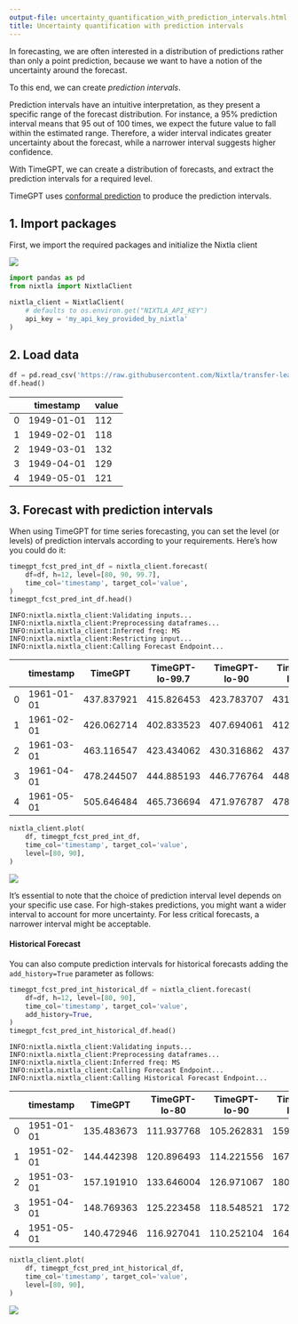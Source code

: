 ```yaml
---
output-file: uncertainty_quantification_with_prediction_intervals.html
title: Uncertainty quantification with prediction intervals
---
```



In forecasting, we are often interested in a distribution of predictions
rather than only a point prediction, because we want to have a notion of
the uncertainty around the forecast.

To this end, we can create *prediction intervals*.

Prediction intervals have an intuitive interpretation, as they present a
specific range of the forecast distribution. For instance, a 95%
prediction interval means that 95 out of 100 times, we expect the future
value to fall within the estimated range. Therefore, a wider interval
indicates greater uncertainty about the forecast, while a narrower
interval suggests higher confidence.

With TimeGPT, we can create a distribution of forecasts, and extract the
prediction intervals for a required level.

TimeGPT uses [conformal
prediction](https://en.wikipedia.org/wiki/conformal_prediction) to
produce the prediction intervals.

## 1. Import packages

First, we import the required packages and initialize the Nixtla client

[![](https://colab.research.google.com/assets/colab-badge.svg)](https://colab.research.google.com/github/Nixtla/nixtla/blob/main/nbs/docs/tutorials/4_uncertainty_quantification_with_prediction_intervals.ipynb)

```python
import pandas as pd
from nixtla import NixtlaClient
```


```python
nixtla_client = NixtlaClient(
    # defaults to os.environ.get("NIXTLA_API_KEY")
    api_key = 'my_api_key_provided_by_nixtla'
)
```

## 2. Load data

```python
df = pd.read_csv('https://raw.githubusercontent.com/Nixtla/transfer-learning-time-series/main/datasets/air_passengers.csv')
df.head()
```

|     | timestamp  | value |
|-----|------------|-------|
| 0   | 1949-01-01 | 112   |
| 1   | 1949-02-01 | 118   |
| 2   | 1949-03-01 | 132   |
| 3   | 1949-04-01 | 129   |
| 4   | 1949-05-01 | 121   |

## 3. Forecast with prediction intervals

When using TimeGPT for time series forecasting, you can set the level
(or levels) of prediction intervals according to your requirements.
Here’s how you could do it:

```python
timegpt_fcst_pred_int_df = nixtla_client.forecast(
    df=df, h=12, level=[80, 90, 99.7], 
    time_col='timestamp', target_col='value',
)
timegpt_fcst_pred_int_df.head()
```

``` text
INFO:nixtla.nixtla_client:Validating inputs...
INFO:nixtla.nixtla_client:Preprocessing dataframes...
INFO:nixtla.nixtla_client:Inferred freq: MS
INFO:nixtla.nixtla_client:Restricting input...
INFO:nixtla.nixtla_client:Calling Forecast Endpoint...
```

|     | timestamp  | TimeGPT    | TimeGPT-lo-99.7 | TimeGPT-lo-90 | TimeGPT-lo-80 | TimeGPT-hi-80 | TimeGPT-hi-90 | TimeGPT-hi-99.7 |
|-----|------------|------------|-----------------|---------------|---------------|---------------|---------------|-----------------|
| 0   | 1961-01-01 | 437.837921 | 415.826453      | 423.783707    | 431.987061    | 443.688782    | 451.892136    | 459.849389      |
| 1   | 1961-02-01 | 426.062714 | 402.833523      | 407.694061    | 412.704926    | 439.420502    | 444.431366    | 449.291904      |
| 2   | 1961-03-01 | 463.116547 | 423.434062      | 430.316862    | 437.412534    | 488.820560    | 495.916231    | 502.799032      |
| 3   | 1961-04-01 | 478.244507 | 444.885193      | 446.776764    | 448.726837    | 507.762177    | 509.712250    | 511.603821      |
| 4   | 1961-05-01 | 505.646484 | 465.736694      | 471.976787    | 478.409872    | 532.883096    | 539.316182    | 545.556275      |

```python
nixtla_client.plot(
    df, timegpt_fcst_pred_int_df, 
    time_col='timestamp', target_col='value',
    level=[80, 90],
)
```

![](/nixtla/docs/4_tutorials/uncertainty_quantification_with_prediction_intervals_files/figure-markdown_strict/cell-7-output-1.png)

It’s essential to note that the choice of prediction interval level
depends on your specific use case. For high-stakes predictions, you
might want a wider interval to account for more uncertainty. For less
critical forecasts, a narrower interval might be acceptable.

#### Historical Forecast

You can also compute prediction intervals for historical forecasts
adding the `add_history=True` parameter as follows:

```python
timegpt_fcst_pred_int_historical_df = nixtla_client.forecast(
    df=df, h=12, level=[80, 90], 
    time_col='timestamp', target_col='value',
    add_history=True,
)
timegpt_fcst_pred_int_historical_df.head()
```

``` text
INFO:nixtla.nixtla_client:Validating inputs...
INFO:nixtla.nixtla_client:Preprocessing dataframes...
INFO:nixtla.nixtla_client:Inferred freq: MS
INFO:nixtla.nixtla_client:Calling Forecast Endpoint...
INFO:nixtla.nixtla_client:Calling Historical Forecast Endpoint...
```

|     | timestamp  | TimeGPT    | TimeGPT-lo-80 | TimeGPT-lo-90 | TimeGPT-hi-80 | TimeGPT-hi-90 |
|-----|------------|------------|---------------|---------------|---------------|---------------|
| 0   | 1951-01-01 | 135.483673 | 111.937768    | 105.262831    | 159.029579    | 165.704516    |
| 1   | 1951-02-01 | 144.442398 | 120.896493    | 114.221556    | 167.988304    | 174.663241    |
| 2   | 1951-03-01 | 157.191910 | 133.646004    | 126.971067    | 180.737815    | 187.412752    |
| 3   | 1951-04-01 | 148.769363 | 125.223458    | 118.548521    | 172.315269    | 178.990206    |
| 4   | 1951-05-01 | 140.472946 | 116.927041    | 110.252104    | 164.018852    | 170.693789    |

```python
nixtla_client.plot(
    df, timegpt_fcst_pred_int_historical_df, 
    time_col='timestamp', target_col='value',
    level=[80, 90],
)
```

![](/nixtla/docs/4_tutorials/uncertainty_quantification_with_prediction_intervals_files/figure-markdown_strict/cell-9-output-1.png)

